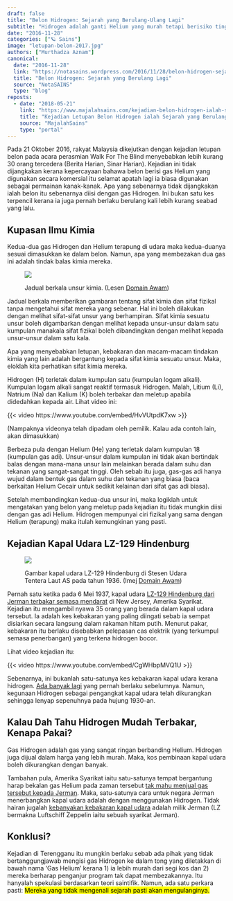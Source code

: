 ```yaml
---
draft: false
title: "Belon Hidrogen: Sejarah yang Berulang-Ulang Lagi"
subtitle: "Hidrogen adalah ganti Helium yang murah tetapi berisiko tinggi"
date: "2016-11-28"
categories: ["🪐 Sains"]
image: "letupan-belon-2017.jpg"
authors: ["Murthadza Aznam"]
canonical:
  date: "2016-11-28"
  link: "https://notasains.wordpress.com/2016/11/28/belon-hidrogen-sejarah-yang-berulang-lagi/"
  title: "Belon Hidrogen: Sejarah yang Berulang Lagi"
  source: "NotaSAINS"
  type: "blog"
reposts:
  - date: "2018-05-21"
    link: "https://www.majalahsains.com/kejadian-belon-hidrogen-ialah-sejarah-yang-berulang-kembali/"
    title: "Kejadian Letupan Belon Hidrogen ialah Sejarah yang Berulang Kembali!"
    source: "MajalahSains"
    type: "portal"
---
```


Pada 21 Oktober 2016, rakyat Malaysia dikejutkan dengan kejadian letupan belon pada acara perasmian Walk For The Blind menyebabkan lebih kurang 30 orang tercedera (Berita Harian, Sinar Harian). Kejadian ini tidak dijangkakan kerana kepercayaan bahawa belon berisi gas Helium yang digunakan secara komersial itu selamat apatah lagi ia biasa digunakan sebagai permainan kanak-kanak. Apa yang sebenarnya tidak dijangkakan ialah belon itu sebenarnya diisi dengan gas Hidrogen. Ini bukan satu kes terpencil kerana ia juga pernah berlaku berulang kali lebih kurang seabad yang lalu.

## Kupasan Ilmu Kimia

Kedua-dua gas Hidrogen dan Helium terapung di udara maka kedua-duanya sesuai dimasukkan ke dalam belon. Namun, apa yang membezakan dua gas ini adalah tindak balas kimia mereka.

<figure>

![](Jadual-berkala_DA_wiki.png)

<figcaption>

Jadual berkala unsur kimia. (Lesen [Domain Awam](https://commons.wikimedia.org/wiki/File:Simple_Periodic_Table_Chart-en.svg))

</figcaption>

</figure>

Jadual berkala memberikan gambaran tentang sifat kimia dan sifat fizikal tanpa mengetahui sifat mereka yang sebenar. Hal ini boleh dilakukan dengan melihat sifat-sifat unsur yang berhampiran. Sifat kimia sesuatu unsur boleh digambarkan dengan melihat kepada unsur-unsur dalam satu kumpulan manakala sifat fizikal boleh dibandingkan dengan melihat kepada unsur-unsur dalam satu kala.

Apa yang menyebabkan letupan, kebakaran dan macam-macam tindakan kimia yang lain adalah bergantung kepada sifat kimia sesuatu unsur. Maka, eloklah kita perhatikan sifat kimia mereka.

Hidrogen (H) terletak dalam kumpulan satu (kumpulan logam alkali). Kumpulan logam alkali sangat reaktif termasuk Hidrogen. Malah, Litium (Li), Natrium (Na) dan Kalium (K) boleh terbakar dan meletup apabila didedahkan kepada air. Lihat video ini:

{{< video https://www.youtube.com/embed/HvVUtpdK7xw >}}

:::{.callout-note}
(Nampaknya videonya telah dipadam oleh pemilik. Kalau ada contoh lain, akan dimasukkan)
:::

Berbeza pula dengan Helium (He) yang terletak dalam kumpulan 18 (kumpulan gas adi). Unsur-unsur dalam kumpulan ini tidak akan bertindak balas dengan mana-mana unsur lain melainkan berada dalam suhu dan tekanan yang sangat-sangat tinggi. Oleh sebab itu juga, gas-gas adi hanya wujud dalam bentuk gas dalam suhu dan tekanan yang biasa (baca berkaitan Helium Cecair untuk sedikit kelainan dari sifat gas adi biasa).

Setelah membandingkan kedua-dua unsur ini, maka logiklah untuk mengatakan yang belon yang meletup pada kejadian itu tidak mungkin diisi dengan gas adi Helium. Hidrogen mempunyai ciri fizikal yang sama dengan Helium (terapung) maka itulah kemungkinan yang pasti.

## Kejadian Kapal Udara LZ-129 Hindenburg

<figure>

![](Zeppelin-Hindenburg_DA_wiki.jpg)

<figcaption>

Gambar kapal udara LZ-129 Hindenburg di Stesen Udara Tentera Laut AS pada tahun 1936. (Imej [Domain Awam](https://commons.wikimedia.org/wiki/File:Hindenburg_at_lakehurst.jpg))

</figcaption>

</figure>

Pernah satu ketika pada 6 Mei 1937, kapal udara [LZ-129 Hindenburg dari Jerman terbakar semasa mendarat](http://www.airships.net/hindenburg/disaster) di New Jersey, Amerika Syarikat. Kejadian itu mengambil nyawa 35 orang yang berada dalam kapal udara tersebut. Ia adalah kes kebakaran yang paling diingati sebab ia sempat disiarkan secara langsung dalam rakaman hitam putih. Menurut pakar, kebakaran itu berlaku disebabkan pelepasan cas elektrik (yang terkumpul semasa penerbangan) yang terkena hidrogen bocor.

Lihat video kejadian itu:

{{< video https://www.youtube.com/embed/CgWHbpMVQ1U >}}

Sebenarnya, ini bukanlah satu-satunya kes kebakaran kapal udara kerana hidrogen. [Ada banyak lagi](http://www.airships.net/hydrogen-airship-accidents) yang pernah berlaku sebelumnya. Namun, kegunaan Hidrogen sebagai pengangkat kapal udara telah dikurangkan sehingga lenyap sepenuhnya pada hujung 1930-an.

## Kalau Dah Tahu Hidrogen Mudah Terbakar, Kenapa Pakai?

Gas Hidrogen adalah gas yang sangat ringan berbanding Helium. Hidrogen juga dijual dalam harga yang lebih murah. Maka, kos pembinaan kapal udara boleh dikurangkan dengan banyak.

Tambahan pula, Amerika Syarikat iaitu satu-satunya tempat bergantung harap bekalan gas Helium pada zaman tersebut [tak mahu menjual gas tersebut kepada Jerman](http://www.globalsecurity.org/military/world/airship-helium.htm). Maka, satu-satunya cara untuk negara Jerman menerbangkan kapal udara adalah dengan menggunakan Hidrogen. Tidak hairan jugalah [kebanyakan kebakaran kapal udara](http://www.airships.net/hydrogen-airship-accidents) adalah milik Jerman (LZ bermakna Luftschiff Zeppelin iaitu sebuah syarikat Jerman).

## Konklusi?

Kejadian di Terengganu itu mungkin berlaku sebab ada pihak yang tidak bertanggungjawab mengisi gas Hidrogen ke dalam tong yang diletakkan di bawah nama 'Gas Helium' kerana 1) ia lebih murah dari segi kos dan 2) mereka berharap penganjur program tak dapat membezakannya. Itu hanyalah spekulasi berdasarkan teori saintifik. Namun, ada satu perkara pasti: <mark>Mereka yang tidak mengenali sejarah pasti akan mengulanginya.</mark>
